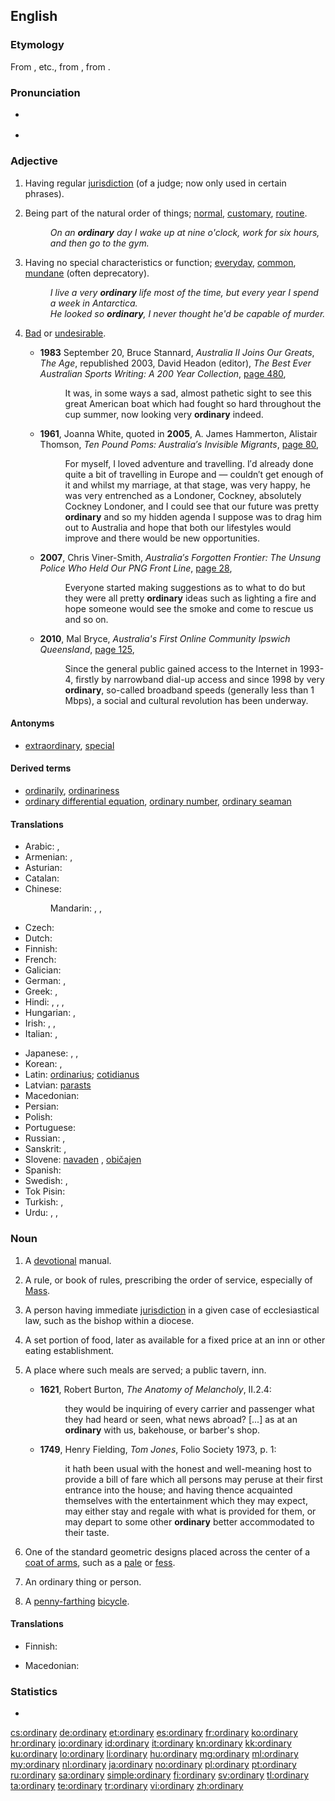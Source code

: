 {{also|Ordinary}}
==English==

===Etymology===
From {{etyl|xno}} {{term|ordenaire}}, {{term|ordenarie}} etc., from {{etyl|la}} {{term|ordinarius|ōrdinārius|regular, orderly}}, from {{term|ordo|ōrdō|order}}.

===Pronunciation===
* {{a|UK}} {{IPA|/ˈɔːdɪnəɹi/|/ˈɔːdənɹi/}}
* {{audio|en-us-ordinary.ogg|Audio (US)}}

===Adjective===
{{en-adj}}

# {{legal}} Having regular [[jurisdiction]] (of a judge; now only used in certain phrases).
# Being part of the natural order of things; [[normal]], [[customary]], [[routine]].
#: ''On an '''ordinary''' day I wake up at nine o'clock, work for six hours, and then go to the gym.''
# Having no special characteristics or function; [[everyday]], [[common]], [[mundane]] (often deprecatory).
#: ''I live a very '''ordinary''' life most of the time, but every year I spend a week in Antarctica.''
#: ''He looked so '''ordinary''', I never thought he'd be capable of murder.''
# {{Australia|New Zealand|colloquial|informal}} [[bad|Bad]] or [[undesirable]].
#* '''1983''' September 20, Bruce Stannard, ''Australia II Joins Our Greats'', ''The Age'', republished 2003, David Headon (editor), ''The Best Ever Australian Sports Writing: A 200 Year Collection'', [http://books.google.com.au/books?id=66OBschGE_YC&pg=PA480&dq=%22very|pretty+ordinary%22+australia+OR+zealand+-intitle:%22%22+-inauthor:%22%22&hl=en&sa=X&ei=X9jIT73oD6GtiAe0550x&redir_esc=y#v=onepage&q=%22very|pretty%20ordinary%22%20australia%20OR%20zealand%20-intitle%3A%22%22%20-inauthor%3A%22%22&f=false page 480],
#*: It was, in some ways a sad, almost pathetic sight to see this great American boat which had fought so hard throughout the cup summer, now looking very '''ordinary''' indeed.
#* '''1961''', Joanna White, quoted in '''2005''', A. James Hammerton, Alistair Thomson, ''Ten Pound Poms: Australia′s Invisible Migrants'', [http://books.google.com.au/books?id=hOG48C875pIC&pg=PA80&dq=%22very|pretty+ordinary%22+australia+OR+zealand+-intitle:%22%22+-inauthor:%22%22&hl=en&sa=X&ei=X9jIT73oD6GtiAe0550x&redir_esc=y#v=onepage&q=%22very|pretty%20ordinary%22%20australia%20OR%20zealand%20-intitle%3A%22%22%20-inauthor%3A%22%22&f=false page 80],
#*: For myself, I loved adventure and travelling. I′d already done quite a bit of travelling in Europe and — couldn′t get enough of it and whilst my marriage, at that stage, was very happy, he was very entrenched as a Londoner, Cockney, absolutely Cockney Londoner, and I could see that our future was pretty '''ordinary''' and so my hidden agenda I suppose was to drag him out to Australia and hope that both our lifestyles would improve and there would be new opportunities.
#* '''2007''', Chris Viner-Smith, ''Australia′s Forgotten Frontier: The Unsung Police Who Held Our PNG Front Line'', [http://books.google.com.au/books?id=qjTFbBnBzFEC&pg=PA28&dq=%22very|pretty+ordinary%22+australia+OR+zealand+-intitle:%22%22+-inauthor:%22%22&hl=en&sa=X&ei=X9jIT73oD6GtiAe0550x&redir_esc=y#v=onepage&q&f=false page 28],
#*: Everyone started making suggestions as to what to do but they were all pretty '''ordinary''' ideas such as lighting a fire and hope someone would see the smoke and come to rescue us and so on.
#* '''2010''', Mal Bryce, ''Australia's First Online Community Ipswich Queensland'', [http://books.google.com.au/books?id=8_kHrSzdRy4C&pg=PA125&dq=%22very|pretty+ordinary%22+australia+OR+zealand+-intitle:%22%22+-inauthor:%22%22&hl=en&sa=X&ei=X9jIT73oD6GtiAe0550x&redir_esc=y#v=onepage&q&f=false page 125],
#*: Since the general public gained access to the Internet in 1993-4, firstly by narrowband dial-up access and since 1998 by very '''ordinary''', so-called broadband speeds (generally less than 1 Mbps), a social and cultural revolution has been underway.

====Antonyms====
* {{sense|having no special characteristics}} [[extraordinary]], [[special]]

====Derived terms====
* [[ordinarily]], [[ordinariness]]
* [[ordinary differential equation]], [[ordinary number]], [[ordinary seaman]]

====Translations====
{{trans-top|normal, routine}}
* Arabic: {{t-|ar|عادي|tr=3aadiy|sc=Arab}},  {{t-|ar|مؤلوف|tr=maw'lúf}}
* Armenian: {{t-|hy|սովորական|tr=sovorakan}},  {{t-|hy|հասարակ|tr=hasarak}}
* Asturian: {{t-|ast|ordinariu}}
* Catalan: {{t-|ca|ordinari}}
* Chinese:
*: Mandarin: {{t|zh|普通|tr=pǔtōng|sc=Hani}}, {{t|zh|平常|tr=píngcháng|sc=Hani}}, {{t|zh|平凡|tr=píngfán|sc=Hani}}
* Czech: {{t+|cs|obyčejný|m}}
* Dutch: {{t+|nl|gewoon}}
* Finnish: {{t+|fi|tavallinen}}
* French: {{t+|fr|ordinaire}}
* Galician: {{t-|gl|ordinario}}
* German: {{t+|de|gewöhnlich}}, {{t+|de|ordinär}}
* Greek: {{t+|el|κοινός}}, {{t+|el|συνηθισμένος}}
* Hindi: {{t-|hi|आम्म|tr=āmm|sc=Deva}}, {{t-|hi|साधारण|tr=sādhāraṇ|sc=Deva}}, {{t-|hi|मामूली|tr=māmūlī|sc=Deva}}, {{t-|hi|सामान्य|tr=sāmānya|sc=Deva}}
* Hungarian: {{t+|hu|rendes}}, {{t+|hu|szokásos}}
* Irish: {{t-|ga|gnáth-|xs=Irish}}, {{t-|ga|normálta}}, {{t-|ga|gnách}}
* Italian: {{t+|it|ordinario|m}}, {{t+|it|ordinaria|f}}
{{trans-mid}}
* Japanese: {{t+|ja|通常|tr=つうじょう tsūjō|sc=Jpan}}, {{t+|ja|普通|tr=ふつう, futsū|sc=Jpan}}, {{t+|ja|平凡|tr=へいぼん, heibon|sc=Jpan}}
* Korean: {{t-|ko|정규|tr=jeonggyu|sc=Hang}}, {{t-|ko|보통의|tr=botongui|sc=Hang}}
* Latin: [[ordinarius]]; [[cotidianus]]
* Latvian: [[parasts]]
* Macedonian: {{t-|mk|обичен|m|tr=óbičen}}
* Persian: {{t+|fa|عادی|tr='âdi|sc=fa-Arab}}
* Polish: {{t+|pl|zwykły}}
* Portuguese: {{t+|pt|ordinário|m}}
* Russian: {{t+|ru|обыкновенный|tr=obyknovénnyj}}, {{t+|ru|обычный|tr=obýčnyj|sc=Cyrl}}
* Sanskrit: {{t-|sa|साधारण|tr=sādhāraṇa|sc=Deva}}, {{t-|sa|सामान्य|tr=sāmānya|sc=Deva}}
* Slovene: [[navaden]] {{m}}, [[običajen]] {{m}}
* Spanish: {{t+|es|ordinario|m}}
* Swedish: {{t+|sv|vanlig}}, {{t+|sv|ordinär}}
* Tok Pisin: {{t-|tpi|nating}}
* Turkish: {{t+|tr|sıradan}},  {{t+|tr|olağan}}
* Urdu: {{t+|ur|عام|tr='āmm|sc=ur-Arab}}, {{t-|ur|معمولی|tr=ma'moulī|sc=ur-Arab}}, {{t-|ur|سادھارن|tr=sādhāran|sc=ur-Arab}}
{{trans-bottom}}

===Noun===
{{en-noun|ordinaries}}

# {{obsolete}} A [[devotional]] manual.
# {{Christianity}} A rule, or book of rules, prescribing the order of service, especially of [[Mass]].
# A person having immediate [[jurisdiction]] in a given case of ecclesiastical law, such as the bishop within a diocese.
# {{obsolete}} A set portion of food, later as available for a fixed price at an inn or other eating establishment.
# {{archaic|_|or|_|historical}} A place where such meals are served; a public tavern, inn.
#* '''1621''', Robert Burton, ''The Anatomy of Melancholy'', II.2.4:
#*: they would be inquiring of every carrier and passenger what they had heard or seen, what news abroad? [...] as at an '''ordinary''' with us, bakehouse, or barber's shop.
#* '''1749''', Henry Fielding, ''Tom Jones'', Folio Society 1973, p. 1:
#*: it hath been usual with the honest and well-meaning host to provide a bill of fare which all persons may peruse at their first entrance into the house; and having thence acquainted themselves with the entertainment which they may expect, may either stay and regale with what is provided for them, or may depart to some other '''ordinary''' better accommodated to their taste.
# {{heraldry}} One of the standard geometric designs placed across the center of a [[coat of arms]], such as a [[pale]] or [[fess]].
# An ordinary thing or person.
# {{historical}} A [[penny-farthing]] [[bicycle]].

====Translations====
{{trans-top|standard geometric design in heraldics}}
* Finnish: {{t-|fi|airutkuvio}}
{{trans-mid}}
* Macedonian: {{t-|mk|ординарија|f|tr=ordinárija}}
{{trans-bottom}}

===Statistics===
* {{rank|shook|fit|distribute|946|ordinary|forms|complete|access}}

[[cs:ordinary]]
[[de:ordinary]]
[[et:ordinary]]
[[es:ordinary]]
[[fr:ordinary]]
[[ko:ordinary]]
[[hr:ordinary]]
[[io:ordinary]]
[[id:ordinary]]
[[it:ordinary]]
[[kn:ordinary]]
[[kk:ordinary]]
[[ku:ordinary]]
[[lo:ordinary]]
[[li:ordinary]]
[[hu:ordinary]]
[[mg:ordinary]]
[[ml:ordinary]]
[[my:ordinary]]
[[nl:ordinary]]
[[ja:ordinary]]
[[no:ordinary]]
[[pl:ordinary]]
[[pt:ordinary]]
[[ru:ordinary]]
[[sa:ordinary]]
[[simple:ordinary]]
[[fi:ordinary]]
[[sv:ordinary]]
[[tl:ordinary]]
[[ta:ordinary]]
[[te:ordinary]]
[[tr:ordinary]]
[[vi:ordinary]]
[[zh:ordinary]]